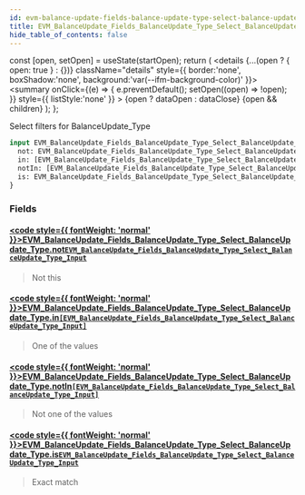 ```yaml
---
id: evm-balance-update-fields-balance-update-type-select-balance-update-type
title: EVM_BalanceUpdate_Fields_BalanceUpdate_Type_Select_BalanceUpdate_Type
hide_table_of_contents: false
---
```







  const [open, setOpen] = useState(startOpen);
  return (
    <details {...(open ? { open: true } : {})} className="details" style={{ border:'none', boxShadow:'none', background:'var(--ifm-background-color)' }}>
      <summary
        onClick={(e) => {
          e.preventDefault();
          setOpen((open) => !open);
        }}
        style={{ listStyle:'none' }}
      >
      {open ? dataOpen : dataClose}
      </summary>
      {open && children}
    </details>
  );
};




Select filters for BalanceUpdate_Type


```graphql
input EVM_BalanceUpdate_Fields_BalanceUpdate_Type_Select_BalanceUpdate_Type {
  not: EVM_BalanceUpdate_Fields_BalanceUpdate_Type_Select_BalanceUpdate_Type_Input
  in: [EVM_BalanceUpdate_Fields_BalanceUpdate_Type_Select_BalanceUpdate_Type_Input]
  notIn: [EVM_BalanceUpdate_Fields_BalanceUpdate_Type_Select_BalanceUpdate_Type_Input]
  is: EVM_BalanceUpdate_Fields_BalanceUpdate_Type_Select_BalanceUpdate_Type_Input
}
```




### Fields

#### [<code style={{ fontWeight: 'normal' }}>EVM_BalanceUpdate_Fields_BalanceUpdate_Type_Select_BalanceUpdate_Type.<b>not</b></code>](#)<Bullet />[`EVM_BalanceUpdate_Fields_BalanceUpdate_Type_Select_BalanceUpdate_Type_Input`](/docs/graphql-reference/enums/evm-balance-update-fields-balance-update-type-select-balance-update-type-input) <Badge class="secondary" text="enum"/>
> Not this
> 

#### [<code style={{ fontWeight: 'normal' }}>EVM_BalanceUpdate_Fields_BalanceUpdate_Type_Select_BalanceUpdate_Type.<b>in</b></code>](#)<Bullet />[`[EVM_BalanceUpdate_Fields_BalanceUpdate_Type_Select_BalanceUpdate_Type_Input]`](/docs/graphql-reference/enums/evm-balance-update-fields-balance-update-type-select-balance-update-type-input) <Badge class="secondary" text="list"/> <Badge class="secondary" text="enum"/>
> One of the values
> 

#### [<code style={{ fontWeight: 'normal' }}>EVM_BalanceUpdate_Fields_BalanceUpdate_Type_Select_BalanceUpdate_Type.<b>notIn</b></code>](#)<Bullet />[`[EVM_BalanceUpdate_Fields_BalanceUpdate_Type_Select_BalanceUpdate_Type_Input]`](/docs/graphql-reference/enums/evm-balance-update-fields-balance-update-type-select-balance-update-type-input) <Badge class="secondary" text="list"/> <Badge class="secondary" text="enum"/>
> Not one of the values
> 

#### [<code style={{ fontWeight: 'normal' }}>EVM_BalanceUpdate_Fields_BalanceUpdate_Type_Select_BalanceUpdate_Type.<b>is</b></code>](#)<Bullet />[`EVM_BalanceUpdate_Fields_BalanceUpdate_Type_Select_BalanceUpdate_Type_Input`](/docs/graphql-reference/enums/evm-balance-update-fields-balance-update-type-select-balance-update-type-input) <Badge class="secondary" text="enum"/>
> Exact match
> 



